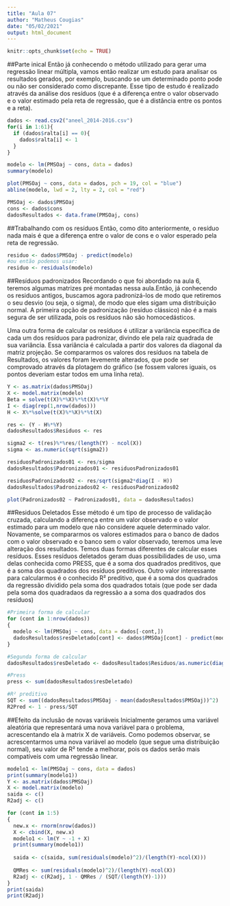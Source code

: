 ```yaml
---
title: "Aula 07"
author: "Matheus Cougias"
date: "05/02/2021"
output: html_document
---
```


```r
knitr::opts_chunk$set(echo = TRUE)
```


##Parte inical
Então já conhecendo o método utilizado para gerar uma regressão linear múltipla, vamos então realizar um estudo para analisar os resultados gerados, por exemplo, buscando se um determinado ponto pode ou não ser considerado como discrepante. Esse tipo de estudo é realizado através da análise dos resíduos (que é a diferença entre o valor observado e o valor estimado pela reta de regressão, que é a distância entre os pontos e a reta). 
```r
dados <- read.csv2("aneel_2014-2016.csv")
for(i in 1:61){
  if (dados$ralta[i] == 0){
    dados$ralta[i] <- 1
  }
}

modelo <- lm(PMSOaj ~ cons, data = dados)
summary(modelo)

plot(PMSOaj ~ cons, data = dados, pch = 19, col = "blue")
abline(modelo, lwd = 2, lty = 2, col = "red")

PMSOaj <- dados$PMSOaj
cons <- dados$cons
dadosResultados <- data.frame(PMSOaj, cons)
```


##Trabalhando com os resíduos
Então, como dito anteriormente, o resíduo nada mais é que a diferença entre o valor de cons e o valor esperado pela reta de regressão.

```r
residuo <- dados$PMSOaj - predict(modelo)
#ou então podemos usar:
residuo <- residuals(modelo)
```


##Resíduos padronizados
Recordando o que foi abordado na aula 6, teremos algumas matrizes pré montadas nessa aula.Então, já conhecendo os residuos antigos, buscamos agora padronizá-los de modo que retiremos o seu desvio (ou seja, o sigma), de modo que eles sigam uma distribuição normal. A primeira opção de padronização (resíduo clássico) não é a mais segura de ser utilizada, pois os resíduos não são homocedásticos.

Uma outra forma de calcular os resíduos é utilizar a variância específica de cada um dos resíduos para padronizar, divindo ele pela raiz quadrada de sua variância. Essa variância é calculada a partir dos valores da diagonal da matriz projeção. Se compararmos os valores dos resíduos na tabela de Resultados, os valores foram levemente alterados, que pode ser comprovado através da plotagem do gráfico (se fossem valores iguais, os pontos deveriam estar todos em uma linha reta).

```r
Y <- as.matrix(dados$PMSOaj)
X <- model.matrix(modelo)
Beta = solve(t(X)%*%X)%*%t(X)%*%Y
I <- diag(rep(1,nrow(dados)))
H <- X%*%solve(t(X)%*%X)%*%t(X)

res <- (Y - H%*%Y)
dadosResultados$Residuos <- res

sigma2 <- t(res)%*%res/(length(Y) - ncol(X))
sigma <- as.numeric(sqrt(sigma2))

residuosPadronizados01 <- res/sigma
dadosResultados$Padronizados01 <- residuosPadronizados01

residuosPadronizados02 <- res/sqrt(sigma2*diag(I - H))
dadosResultados$Padronizados02 <- residuosPadronizados02

plot(Padronizados02 ~ Padronizados01, data = dadosResultados)
```


##Residuos Deletados
Esse método é um tipo de processo de validação cruzada, calculando a diferença entre um valor observado e o valor estimado para um modelo que não considere aquele determinado valor. Novamente, se compararmos os valores estimados para o banco de dados com o valor observado e o banco sem o valor observado, teremos uma leve alteração dos resultados. Temos duas formas diferentes de calcular esses resíduos. Esses resíduos deletados geram duas possibilidades de uso, uma delas conhecida como PRESS, que é a soma dos quadrados preditivos, que é a soma dos quadrados dos resíduos preditivos. Outro valor interessante para calcularmos é o conhecido R² preditivo, que é a soma dos quadrados da regressão dividido pela soma dos quadrados totais (que pode ser dada pela soma dos quadradaos da regressão a a soma dos quadrados dos resíduos)
```r
#Primeira forma de calcular
for (cont in 1:nrow(dados))
{
  modelo <- lm(PMSOaj ~ cons, data = dados[-cont,])
  dadosResultados$resDeletado[cont] <- dados$PMSOaj[cont] - predict(modelo, newdata=dados[cont,])
}

#Segunda forma de calcular
dadosResultados$resDeletado <- dadosResultados$Residuos/as.numeric(diag(I-H))

#Press
press <- sum(dadosResultados$resDeletado)

#R² preditivo
SQT <- sum((dadosResultados$PMSOaj - mean(dadosResultados$PMSOaj))^2)
R2Pred <- 1 - press/SQT
```


##Efeito da inclusão de novas variáveis
Inicialmente geramos uma variável aleatória que representará uma nova variável para o problema, acrescentando ela à matrix X de variáveis. Como podemos observar, se acrescentarmos uma nova variável ao modelo (que segue uma distribuição normal), seu valor de R² tende a melhorar, pois os dados serão mais compatíveis com uma regressão linear.
```r
modelo1 <- lm(PMSOaj ~ cons, data = dados)
print(summary(modelo1))
Y <- as.matrix(dados$PMSOaj)
X <- model.matrix(modelo)
saida <- c()
R2adj <- c()

for (cont in 1:5)
{
  new.x <- rnorm(nrow(dados))
  X <- cbind(X, new.x)
  modelo1 <- lm(Y ~ -1 + X)
  print(summary(modelo1))
  
  saida <- c(saida, sum(residuals(modelo)^2)/(length(Y)-ncol(X)))
  
  QMRes <- sum(residuals(modelo)^2)/(length(Y)-ncol(X))
  R2adj <- c(R2adj, 1 - QMRes / (SQT/(length(Y)-1)))
}
print(saida)
print(R2adj)

```
